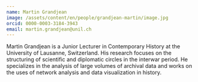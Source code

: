 ```yaml
---
name: Martin Grandjean
image: /assets/content/en/people/grandjean-martin/image.jpg
orcid: 0000-0003-3184-3943
email: martin.grandjean@unil.ch
---
```

Martin Grandjean is a Junior Lecturer in Contemporary History at the University of Lausanne, Switzerland. His research focuses on the structuring of scientific and diplomatic circles in the interwar period. He specializes in the analysis of large volumes of archival data and works on the uses of network analysis and data visualization in history.
